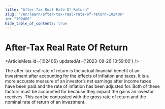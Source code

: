 ```yaml
---
title: "After-Tax Real Rate Of Return"
slug: "/en/learn/after-tax-real-rate-of-return-102406"
id: "102406"
hide_table_of_contents: true
---
```



# After-Tax Real Rate Of Return

<ArticleMeta id={102406} updatedAt={'2023-09-26 13:59:00'} />
<div className='border-solid border-b border-t-0 my-4 border-[var(--ifm-color-gray-300)]' />

The after-tax real rate of return is the actual financial benefit of an investment after accounting for the effects of inflation and taxes. It is a more accurate measure of an investor’s net earnings after income taxes have been paid and the rate of inflation has been adjusted for. Both of these factors must be accounted for because they impact the gains an investor receives. This can be contrasted with the gross rate of return and the nominal rate of return of an investment.
